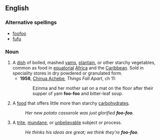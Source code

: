 {{also|fufú}}
==English==
{{wikipedia|fufu|foo-foo}}

===Alternative spellings===
* [[foofoo]]
* [[fufu]]

===Noun===
{{en-noun|-}}

# A [[dish]] of boiled, mashed [[yam]]s, [[plantain]], or other starchy vegetables, common as food in [[equatorial]] [[Africa]] and the [[Caribbean]]. Sold in speciality stores {{US}} in dry powdered or granulated form. 
#* '''1958''', [[w:Chinua_Achebe|Chinua Achebe]], ''Things Fall Apart'', ch 11:
#*: Ezinma and her mother sat on a mat on the floor after their supper of yam '''foo-foo''' and bitter-leaf soup.
# {{rfv-sense}} {{US|Southern}} A [[food]] that offers little more than starchy [[carbohydrate]]s.
#:''Her new potato casserole was just glorified '''foo-foo'''.''
# {{rfv-sense}} {{US|Southern}} A [[trite]], [[mundane]], or [[unbelievable]] subject or process.
#:''He thinks his ideas are great; we think they're '''foo-foo'''.''